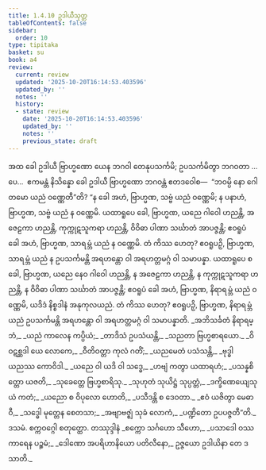 ```yaml
---
title: 1.4.10 ဥဒါယီသုတ္တ
tableOfContents: false
sidebar:
  order: 10
type: tipitaka
basket: su
book: a4
review:
  current: review
  updated: '2025-10-20T16:14:53.403596'
  updated_by: ''
  notes: ''
  history:
  - state: review
    date: '2025-10-20T16:14:53.403596'
    updated_by: ''
    notes: ''
    previous_state: draft
---
```



<DynamicBreadcrumb />


<ReviewStatus review={frontmatter.review} showDetails={true} />

<HypothesisAnnotation frontmatter={frontmatter} />

<Division number="40" book="a4" e="ch" v="15" p="352">

<Paragraph number="278" book="a4">
အထ ခေါ ဥဒါယီ ဗြာဟ္မဏော ယေန ဘဂဝါ တေနုပသင်္ကမိ; ဥပသင်္ကမိတွာ ဘဂဝတာ …ပေ…  ဧကမန္တံ နိသိန္နော ခေါ ဥဒါယီ ဗြာဟ္မဏော ဘဂဝန္တံ ဧတဒဝေါစ—  “ဘဝမ္ပိ နော ဂေါတမော ယညံ ဝဏ္ဏေတီ”တိ? “န ခေါ အဟံ, ဗြာဟ္မဏ, သဗ္ဗံ ယညံ ဝဏ္ဏေမိ; န ပနာဟံ, ဗြာဟ္မဏ, သဗ္ဗံ ယညံ န ဝဏ္ဏေမိ. ယထာရူပေ ခေါ, ဗြာဟ္မဏ, ယညေ ဂါဝေါ ဟညန္တိ, အဇေဠကာ ဟညန္တိ, ကုက္ကုဋသူကရာ ဟညန္တိ, ဝိဝိဓာ ပါဏာ သင်္ဃာတံ အာပဇ္ဇန္တိ; ဧဝရူပံ ခေါ အဟံ, ဗြာဟ္မဏ, သာရမ္ဘံ ယညံ န ဝဏ္ဏေမိ. တံ ကိဿ ဟေတု? ဧဝရူပဉှိ, ဗြာဟ္မဏ, သာရမ္ဘံ ယညံ န ဥပသင်္ကမန္တိ အရဟန္တော ဝါ အရဟတ္တမဂ္ဂံ ဝါ သမာပန္နာ.
</Paragraph>

<Paragraph number="279" book="a4">
ယထာရူပေ စ ခေါ, ဗြာဟ္မဏ, ယညေ နေဝ ဂါဝေါ ဟညန္တိ, န အဇေဠကာ ဟညန္တိ, န ကုက္ကုဋသူကရာ ဟညန္တိ, န ဝိဝိဓာ ပါဏာ သင်္ဃာတံ အာပဇ္ဇန္တိ; ဧဝရူပံ ခေါ အဟံ, ဗြာဟ္မဏ, နိရာရမ္ဘံ ယညံ ဝဏ္ဏေမိ, ယဒိဒံ နိစ္စဒါနံ အနုကုလယညံ. တံ ကိဿ ဟေတု? ဧဝရူပဉှိ, ဗြာဟ္မဏ, နိရာရမ္ဘံ ယညံ ဥပသင်္ကမန္တိ အရဟန္တော ဝါ အရဟတ္တမဂ္ဂံ ဝါ သမာပန္နာတိ.
</Paragraph>

<Paragraph number="280" type="verses" book="a4">
_အဘိသင်္ခတံ နိရာရမ္ဘံ,_  
_ယညံ ကာလေန ကပ္ပိယံ;_  
_တာဒိသံ ဥပသံယန္တိ,_  
_သညတာ ဗြဟ္မစာရယော._  

</Paragraph>

<Paragraph number="281" type="verses" book="a4">
_ဝိဝဋစ္ဆဒါ ယေ လောကေ,_  
_ဝီတိဝတ္တာ ကုလံ ဂတိံ;_  
_ယညမေတံ ပသံသန္တိ,_  
_ဗုဒ္ဓါ ယညဿ ကောဝိဒါ._  

</Paragraph>

<Paragraph number="282" type="verses" book="a4">
_ယညေ ဝါ ယဒိ ဝါ သဒ္ဓေ,_  
_ဟဗျံ ကတွာ ယထာရဟံ;_  
_ပသန္နစိတ္တော ယဇတိ,_  
_သုခေတ္တေ ဗြဟ္မစာရိသု._  

</Paragraph>

<Paragraph number="283" type="verses" book="a4">
_သုဟုတံ သုယိဋ္ဌံ သုပ္ပတ္တံ,_  
_ဒက္ခိဏေယျေသု ယံ ကတံ;_  
_ယညော စ ဝိပုလော ဟောတိ,_  
_ပသီဒန္တိ စ ဒေဝတာ._  

</Paragraph>

<Paragraph number="284" type="verses" book="a4">
_ဧဝံ ယဇိတွာ မေဓာဝီ,_  
_သဒ္ဓေါ မုတ္တေန စေတသာ;_  
_အဗျာဗဇ္ဈံ သုခံ လောကံ,_  
_ပဏ္ဍိတော ဥပပဇ္ဇတီ”တိ._  


</Paragraph>
</Division>

<Paragraph number="285" type="center" book="a4">
ဒသမံ.



</Paragraph>

<Paragraph number="286" type="center" book="a4">
စက္ကဝဂ္ဂေါ စတုတ္ထော.



</Paragraph>

<Paragraph number="287" type="center" book="a4">
တဿုဒ္ဒါနံ


</Paragraph>

<Paragraph number="288" type="verses" book="a4">
_စက္ကော သင်္ဂဟော သီဟော,_  
_ပသာဒေါ ဝဿကာရေန ပဉ္စမံ;_  
_ဒေါဏော အပရိဟာနိယော ပတိလီနော,_  
ဥဇ္ဇယော ဥဒါယိနာ တေ ဒသာတိ._
</Paragraph>